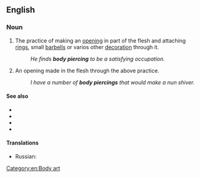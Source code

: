 ==English==
{{wikipedia}}

===Noun===
{{en-noun}}

# {{lb|en|uncountable}} The practice of making an [[opening]] in part of the flesh and attaching [[ring]]s, small [[barbells]] or varios other [[decoration]] through it.
#: ''He finds '''body piercing''' to be a satisfying occupation.''
# {{lb|en|countable}} An opening made in the flesh through the above practice.
#: ''I have a number of '''body piercings''' that would make a nun shiver.''

====See also====
* {{l|en|body jewelry}}
* {{l|en|genital piercing}}
* {{l|en|industrial piercing}}
* {{l|en|surface piercing}}

====Translations====
{{trans-top|the practice}}
{{trans-mid}}
{{trans-bottom}}

{{trans-top|the hole}}
* Russian: {{t+|ru|пи́рсинг|m}}
{{trans-mid}}
{{trans-bottom}}

[[Category:en:Body art]]